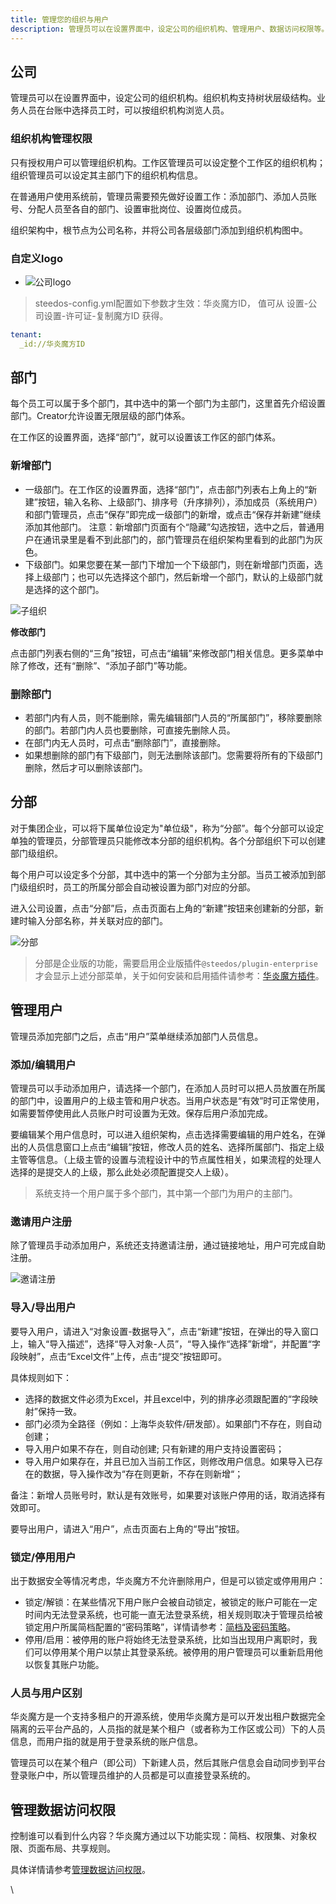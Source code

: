 ```yaml
---
title: 管理您的组织与用户
description: 管理员可以在设置界面中，设定公司的组织机构、管理用户、数据访问权限等。
---
```


## 公司

管理员可以在设置界面中，设定公司的组织机构。组织机构支持树状层级结构。业务人员在台账中选择员工时，可以按组织机构浏览人员。

### 组织机构管理权限

只有授权用户可以管理组织机构。工作区管理员可以设定整个工作区的组织机构；组织管理员可以设定其主部门下的组织机构信息。

在普通用户使用系统前，管理员需要预先做好设置工作：添加部门、添加人员账号、分配人员至各自的部门、设置审批岗位、设置岗位成员。

组织架构中，根节点为公司名称，并将公司各层级部门添加到组织机构图中。

### 自定义logo

*  ![公司logo](https://console.steedos.cn/api/files/images/BQzBmPyEtRAt3X5um)

> steedos-config.yml配置如下参数才生效：华炎魔方ID， 值可从 设置-公司设置-许可证-复制魔方ID 获得。

```yaml
tenant:
  _id://华炎魔方ID
```

## 部门

每个员工可以属于多个部门，其中选中的第一个部门为主部门，这里首先介绍设置部门。Creator允许设置无限层级的部门体系。

在工作区的设置界面，选择“部门”，就可以设置该工作区的部门体系。

### 新增部门

* 一级部门。在工作区的设置界面，选择“部门”，点击部门列表右上角上的“新建”按钮，输入名称、上级部门、排序号（升序排列），添加成员（系统用户）和部门管理员，点击“保存”即完成一级部门的新增，或点击“保存并新建”继续添加其他部门。 注意：新增部门页面有个“隐藏”勾选按钮，选中之后，普通用户在通讯录里是看不到此部门的，部门管理员在组织架构里看到的此部门为灰色。
* 下级部门。如果您要在某一部门下增加一个下级部门，则在新增部门页面，选择上级部门；也可以先选择这个部门，然后新增一个部门，默认的上级部门就是选择的这个部门。

 ![子组织](https://console.steedos.cn/api/files/images/DcmhCgh3gYRtfmYhT)

**修改部门**

点击部门列表右侧的“三角”按钮，可点击“编辑”来修改部门相关信息。更多菜单中除了修改，还有“删除”、“添加子部门”等功能。

### 删除部门

* 若部门内有人员，则不能删除，需先编辑部门人员的“所属部门”，移除要删除的部门。若部门内人员也要删除，可直接先删除人员。
* 在部门内无人员时，可点击“删除部门”，直接删除。
* 如果想删除的部门有下级部门，则无法删除该部门。您需要将所有的下级部门删除，然后才可以删除该部门。

## 分部

对于集团企业，可以将下属单位设定为"单位级"，称为“分部”。每个分部可以设定单独的管理员，分部管理员只能修改本分部的组织机构。各个分部组织下可以创建部门级组织。

每个用户可以设定多个分部，其中选中的第一个分部为主分部。当员工被添加到部门级组织时，员工的所属分部会自动被设置为部门对应的分部。

进入公司设置，点击“分部”后，点击页面右上角的“新建”按钮来创建新的分部，新建时输入分部名称，并关联对应的部门。

 ![分部](https://console.steedos.cn/api/files/images/8THrbLz9He8oiehZ3)

> 分部是企业版的功能，需要启用企业版插件`@steedos/plugin-enterprise`才会显示上述分部菜单，关于如何安装和启用插件请参考：[华炎魔方插件](/docs/developer/plugins)。

## 管理用户

管理员添加完部门之后，点击“用户”菜单继续添加部门人员信息。

### 添加/编辑用户

管理员可以手动添加用户，请选择一个部门，在添加人员时可以把人员放置在所属的部门中，设置用户的上级主管和用户状态。当用户状态是“有效”时可正常使用，如需要暂停使用此人员账户时可设置为无效。保存后用户添加完成。

要编辑某个用户信息时，可以进入组织架构，点击选择需要编辑的用户姓名，在弹出的人员信息窗口上点击“编辑”按钮，修改人员的姓名、选择所属部门、指定上级主管等信息。（上级主管的设置与流程设计中的节点属性相关，如果流程的处理人选择的是提交人的上级，那么此处必须配置提交人上级）。

> 系统支持一个用户属于多个部门，其中第一个部门为用户的主部门。

### 邀请用户注册

除了管理员手动添加用户，系统还支持邀请注册，通过链接地址，用户可完成自助注册。

 ![邀请注册](https://console.steedos.cn/api/files/images/etWxtpbHWHPt5wvv4)

### 导入/导出用户

要导入用户，请进入“对象设置-数据导入”，点击“新建”按钮，在弹出的导入窗口上，输入“导入描述”，选择“导入对象-人员”，“导入操作“选择”新增“，并配置“字段映射”，点击“Excel文件”上传，点击“提交”按钮即可。

具体规则如下：

* 选择的数据文件必须为Excel，并且excel中，列的排序必须跟配置的“字段映射”保持一致。
* 部门必须为全路径（例如：上海华炎软件/研发部）。如果部门不存在，则自动创建；
* 导入用户如果不存在，则自动创建; 只有新建的用户支持设置密码；
* 导入用户如果存在，并且已加入当前工作区，则修改用户信息。如果导入已存在的数据，导入操作改为“存在则更新，不存在则新增“；

备注：新增人员账号时，默认是有效账号，如果要对该账户停用的话，取消选择有效即可。

要导出用户，请进入“用户”，点击页面右上角的“导出”按钮。

### **锁定/停用用户**

出于数据安全等情况考虑，华炎魔方不允许删除用户，但是可以锁定或停用用户：

* 锁定/解锁：在某些情况下用户账户会被自动锁定，被锁定的账户可能在一定时间内无法登录系统，也可能一直无法登录系统，相关规则取决于管理员给被锁定用户所属简档配置的“密码策略”，详情请参考：[简档及密码策略](/docs/admin/permission_set#%E5%AF%86%E7%A0%81%E7%AD%96%E7%95%A5)。
* 停用/启用：被停用的账户将始终无法登录系统，比如当出现用户离职时，我们可以停用某个用户以禁止其登录系统。被停用的用户管理员可以重新启用他以恢复其账户功能。

### 人员与用户区别

华炎魔方是一个支持多租户的开源系统，使用华炎魔方是可以开发出租户数据完全隔离的云平台产品的，人员指的就是某个租户（或者称为工作区或公司）下的人员信息，而用户指的就是用于登录系统的账户信息。

管理员可以在某个租户（即公司）下新建人员，然后其账户信息会自动同步到平台登录账户中，所以管理员维护的人员都是可以直接登录系统的。

## 管理数据访问权限

控制谁可以看到什么内容？华炎魔方通过以下功能实现：简档、权限集、对象权限、页面布局、共享规则。

具体详情请参考[管理数据访问权限](/docs/admin/permission_set)。

\

